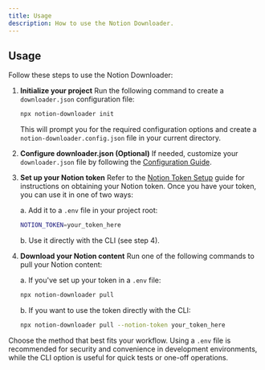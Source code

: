 ```yaml
---
title: Usage
description: How to use the Notion Downloader.
---
```


## Usage

Follow these steps to use the Notion Downloader:

1. **Initialize your project**
   Run the following command to create a `downloader.json` configuration file:

   ```bash
   npx notion-downloader init
   ```

   This will prompt you for the required configuration options and create a `notion-downloader.config.json` file in your current directory.

2. **Configure downloader.json (Optional)**
   If needed, customize your `downloader.json` file by following the [Configuration Guide](/docs/config).

3. **Set up your Notion token**
   Refer to the [Notion Token Setup](/docs/notion-token) guide for instructions on obtaining your Notion token. Once you have your token, you can use it in one of two ways:

   a. Add it to a `.env` file in your project root:

   ```bash
   NOTION_TOKEN=your_token_here
   ```

   b. Use it directly with the CLI (see step 4).

4. **Download your Notion content**
   Run one of the following commands to pull your Notion content:

   a. If you've set up your token in a `.env` file:

   ```bash
   npx notion-downloader pull
   ```

   b. If you want to use the token directly with the CLI:

   ```bash
   npx notion-downloader pull --notion-token your_token_here
   ```

Choose the method that best fits your workflow. Using a `.env` file is recommended for security and convenience in development environments, while the CLI option is useful for quick tests or one-off operations.
